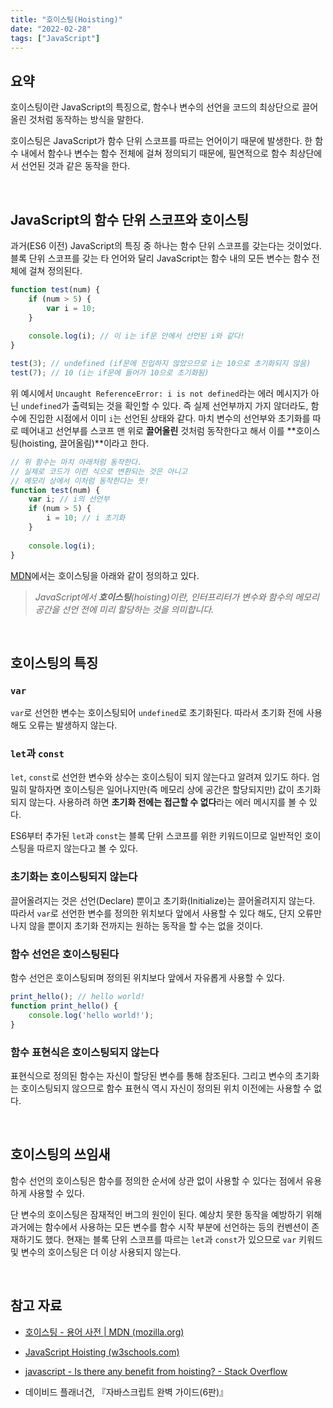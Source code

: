 ```yaml
---
title: "호이스팅(Hoisting)"
date: "2022-02-28"
tags: ["JavaScript"]
---
```


## 요약

호이스팅이란 JavaScript의 특징으로, 함수나 변수의 선언을 코드의 최상단으로 끌어올린 것처럼 동작하는 방식을 말한다.

호이스팅은 JavaScript가 함수 단위 스코프를 따르는 언어이기 때문에 발생한다. 한 함수 내에서 함수나 변수는 함수 전체에 걸쳐 정의되기 때문에, 필연적으로 함수 최상단에서 선언된 것과 같은 동작을 한다.

<br />

## JavaScript의 함수 단위 스코프와 호이스팅

과거(ES6 이전) JavaScript의 특징 중 하나는 함수 단위 스코프를 갖는다는 것이었다. 블록 단위 스코프를 갖는 타 언어와 달리 JavaScript는 함수 내의 모든 변수는 함수 전체에 걸쳐 정의된다.

```javascript
function test(num) {
    if (num > 5) {
        var i = 10;
    }
    
    console.log(i); // 이 i는 if문 안에서 선언된 i와 같다!
}

test(3); // undefined (if문에 진입하지 않았으므로 i는 10으로 초기화되지 않음)
test(7); // 10 (i는 if문에 들어가 10으로 초기화됨)
```

위 예시에서 `Uncaught ReferenceError: i is not defined`라는 에러 메시지가 아닌 `undefined`가 출력되는 것을 확인할 수 있다. 즉 실제 선언부까지 가지 않더라도, 함수에 진입한 시점에서 이미 `i`는 선언된 상태와 같다. 마치 변수의 선언부와 초기화를 따로 떼어내고 선언부를 스코프 맨 위로 **끌어올린** 것처럼 동작한다고 해서 이를 **호이스팅(hoisting, 끌어올림)**이라고 한다.

```javascript
// 위 함수는 마치 아래처럼 동작한다.
// 실제로 코드가 이런 식으로 변환되는 것은 아니고
// 메모리 상에서 이처럼 동작한다는 뜻!
function test(num) {
    var i; // i의 선언부
    if (num > 5) {
        i = 10; // i 초기화
    }
    
    console.log(i);
}
```

[MDN](https://developer.mozilla.org/ko/docs/Glossary/Hoisting)에서는 호이스팅을 아래와 같이 정의하고 있다.

> *JavaScript에서 **호이스팅**(hoisting)이란, 인터프리터가 변수와 함수의 메모리 공간을 선언 전에 미리 할당하는 것을 의미합니다.*

<br />

## 호이스팅의 특징

### `var`

`var`로 선언한 변수는 호이스팅되어 `undefined`로 초기화된다. 따라서 초기화 전에 사용해도 오류는 발생하지 않는다.

### `let`과 `const`

`let`, `const`로 선언한 변수와 상수는 호이스팅이 되지 않는다고 알려져 있기도 하다. 엄밀히 말하자면 호이스팅은 일어나지만(즉 메모리 상에 공간은 할당되지만) 값이 초기화되지 않는다. 사용하려 하면 **초기화 전에는 접근할 수 없다**라는 에러 메시지를 볼 수 있다.

ES6부터 추가된 `let`과 `const`는 블록 단위 스코프를 위한 키워드이므로 일반적인 호이스팅을 따르지 않는다고 볼 수 있다.

### 초기화는 호이스팅되지 않는다

끌어올려지는 것은 선언(Declare) 뿐이고 초기화(Initialize)는 끌어올려지지 않는다. 따라서 `var`로 선언한 변수를 정의한 위치보다 앞에서 사용할 수 있다 해도, 단지 오류만 나지 않을 뿐이지 초기화 전까지는 원하는 동작을 할 수는 없을 것이다.

### 함수 선언은 호이스팅된다

함수 선언은 호이스팅되며 정의된 위치보다 앞에서 자유롭게 사용할 수 있다.

```javascript
print_hello(); // hello world!
function print_hello() {
	console.log('hello world!');
}
```

### 함수 표현식은 호이스팅되지 않는다

표현식으로 정의된 함수는 자신이 할당된 변수를 통해 참조된다. 그리고 변수의 초기화는 호이스팅되지 않으므로 함수 표현식 역시 자신이 정의된 위치 이전에는 사용할 수 없다.

<br />

## 호이스팅의 쓰임새

함수 선언의 호이스팅은 함수를 정의한 순서에 상관 없이 사용할 수 있다는 점에서 유용하게 사용할 수 있다.

단 변수의 호이스팅은 잠재적인 버그의 원인이 된다. 예상치 못한 동작을 예방하기 위해 과거에는 함수에서 사용하는 모든 변수를 함수 시작 부분에 선언하는 등의 컨벤션이 존재하기도 했다. 현재는 블록 단위 스코프를 따르는 `let`과 `const`가 있으므로 `var` 키워드 및 변수의 호이스팅은 더 이상 사용되지 않는다.

<br />

## 참고 자료

- [호이스팅 - 용어 사전 | MDN (mozilla.org)](https://developer.mozilla.org/ko/docs/Glossary/Hoisting)

- [JavaScript Hoisting (w3schools.com)](https://www.w3schools.com/js/js_hoisting.asp)
- [javascript - Is there any benefit from hoisting? - Stack Overflow](https://stackoverflow.com/questions/62806172/is-there-any-benefit-from-hoisting)

- 데이비드 플래너건, 『자바스크립트 완벽 가이드(6판)』